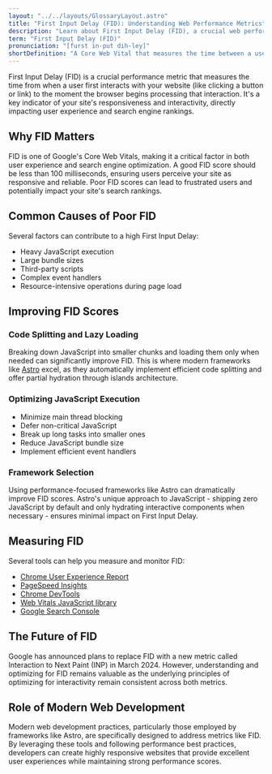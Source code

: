 ```yaml
---
layout: "../../layouts/GlossaryLayout.astro"
title: "First Input Delay (FID): Understanding Web Performance Metrics"
description: "Learn about First Input Delay (FID), a crucial web performance metric that measures a website's interactivity and responsiveness to user interactions."
term: "First Input Delay (FID)"
pronunciation: "[furst in-put dih-ley]"
shortDefinition: "A Core Web Vital that measures the time between a user's first interaction and the browser's response, indicating a site's interactivity."
---
```


First Input Delay (FID) is a crucial performance metric that measures the time from when a user first interacts with your website (like clicking a button or link) to the moment the browser begins processing that interaction. It's a key indicator of your site's responsiveness and interactivity, directly impacting user experience and search engine rankings.

## Why FID Matters

FID is one of Google's Core Web Vitals, making it a critical factor in both user experience and search engine optimization. A good FID score should be less than 100 milliseconds, ensuring users perceive your site as responsive and reliable. Poor FID scores can lead to frustrated users and potentially impact your site's search rankings.

## Common Causes of Poor FID

Several factors can contribute to a high First Input Delay:

- Heavy JavaScript execution
- Large bundle sizes
- Third-party scripts
- Complex event handlers
- Resource-intensive operations during page load

## Improving FID Scores

### Code Splitting and Lazy Loading

Breaking down JavaScript into smaller chunks and loading them only when needed can significantly improve FID. This is where modern frameworks like [Astro](https://astro.build) excel, as they automatically implement efficient code splitting and offer partial hydration through islands architecture.

### Optimizing JavaScript Execution

- Minimize main thread blocking
- Defer non-critical JavaScript
- Break up long tasks into smaller ones
- Reduce JavaScript bundle size
- Implement efficient event handlers

### Framework Selection

Using performance-focused frameworks like Astro can dramatically improve FID scores. Astro's unique approach to JavaScript - shipping zero JavaScript by default and only hydrating interactive components when necessary - ensures minimal impact on First Input Delay.

## Measuring FID

Several tools can help you measure and monitor FID:

- [Chrome User Experience Report](https://developer.chrome.com/docs/crux/)
- [PageSpeed Insights](https://pagespeed.web.dev/)
- [Chrome DevTools](https://developer.chrome.com/docs/devtools/)
- [Web Vitals JavaScript library](https://github.com/GoogleChrome/web-vitals)
- [Google Search Console](https://search.google.com/search-console/about)

## The Future of FID

Google has announced plans to replace FID with a new metric called Interaction to Next Paint (INP) in March 2024. However, understanding and optimizing for FID remains valuable as the underlying principles of optimizing for interactivity remain consistent across both metrics.

## Role of Modern Web Development

Modern web development practices, particularly those employed by frameworks like Astro, are specifically designed to address metrics like FID. By leveraging these tools and following performance best practices, developers can create highly responsive websites that provide excellent user experiences while maintaining strong performance scores.